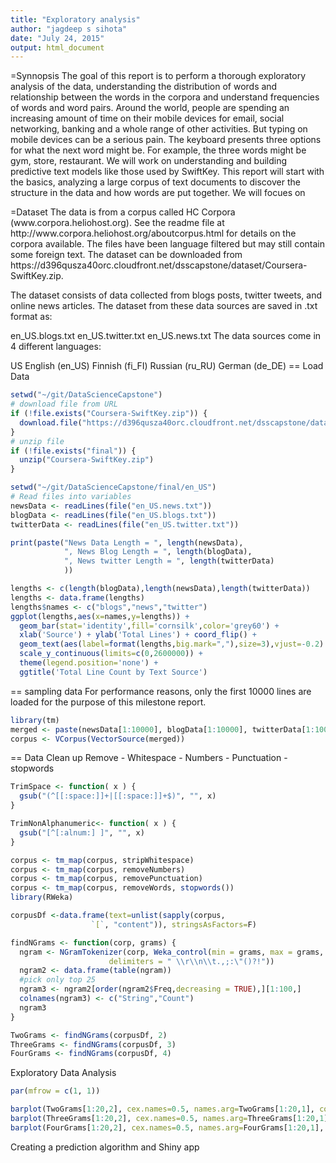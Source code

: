 ```yaml
---
title: "Exploratory analysis"
author: "jagdeep s sihota"
date: "July 24, 2015"
output: html_document
---
```

=Synnopsis
The goal of this report is to perform a thorough exploratory analysis of the data, understanding the distribution of words and relationship between the words in the corpora and understand frequencies of words and word pairs. Around the world, people are spending an increasing amount of time on their mobile devices for email, social networking, banking and a whole range of other activities. But typing on mobile devices can be a serious pain. The keyboard presents three options for what the next word might be. For example, the three words might be gym, store, restaurant. We will work on understanding and building predictive text models like those used by SwiftKey. This report will start with the basics, analyzing a large corpus of text documents to discover the structure in the data and how words are put together. 
We will focues on 
  
=Dataset
The data is from a corpus called HC Corpora (www.corpora.heliohost.org). See the readme file at http://www.corpora.heliohost.org/aboutcorpus.html for details on the corpora available. The files have been language filtered but may still contain some foreign text. The dataset can be downloaded from https://d396qusza40orc.cloudfront.net/dsscapstone/dataset/Coursera-SwiftKey.zip.

The dataset consists of data collected from blogs posts, twitter tweets, and online news articles. The dataset from these data sources are saved in .txt format as:

en_US.blogs.txt
en_US.twitter.txt
en_US.news.txt
The data sources come in 4 different languages:

US English (en_US)
Finnish (fi_FI)
Russian (ru_RU)
German (de_DE)
== Load Data
```r
setwd("~/git/DataScienceCapstone")
# download file from URL
if (!file.exists("Coursera-SwiftKey.zip")) {
  download.file("https://d396qusza40orc.cloudfront.net/dsscapstone/dataset/Coursera-SwiftKey.zip", destfile="Coursera-SwiftKey.zip",method = "curl")
}
# unzip file
if (!file.exists("final")) {
  unzip("Coursera-SwiftKey.zip")
}

setwd("~/git/DataScienceCapstone/final/en_US")
# Read files into variables
newsData <- readLines(file("en_US.news.txt"))
blogData <- readLines(file("en_US.blogs.txt"))
twitterData <- readLines(file("en_US.twitter.txt"))

print(paste("News Data Length = ", length(newsData),
            ", News Blog Length = ", length(blogData),
            ", News twitter Length = ", length(twitterData)
            ))

lengths <- c(length(blogData),length(newsData),length(twitterData))
lengths <- data.frame(lengths)
lengths$names <- c("blogs","news","twitter")
ggplot(lengths,aes(x=names,y=lengths)) +
  geom_bar(stat='identity',fill='cornsilk',color='grey60') + 
  xlab('Source') + ylab('Total Lines') + coord_flip() + 
  geom_text(aes(label=format(lengths,big.mark=","),size=3),vjust=-0.2) +
  scale_y_continuous(limits=c(0,2600000)) +
  theme(legend.position='none') + 
  ggtitle('Total Line Count by Text Source')

```

== sampling data
For  performance reasons, only the first 10000 lines are loaded for the purpose of this milestone report.
```r
library(tm)
merged <- paste(newsData[1:10000], blogData[1:10000], twitterData[1:10000])
corpus <- VCorpus(VectorSource(merged))
```

== Data Clean up
Remove
  - Whitespace
  - Numbers
  - Punctuation
  - stopwords
```r
TrimSpace <- function( x ) {
  gsub("(^[[:space:]]+|[[:space:]]+$)", "", x)
}

TrimNonAlphanumeric<- function( x ) {
  gsub("[^[:alnum:] ]", "", x)
}

corpus <- tm_map(corpus, stripWhitespace)
corpus <- tm_map(corpus, removeNumbers)
corpus <- tm_map(corpus, removePunctuation)
corpus <- tm_map(corpus, removeWords, stopwords())
library(RWeka)

corpusDf <-data.frame(text=unlist(sapply(corpus, 
                  `[`, "content")), stringsAsFactors=F)

findNGrams <- function(corp, grams) {
  ngram <- NGramTokenizer(corp, Weka_control(min = grams, max = grams,
                      delimiters = " \\r\\n\\t.,;:\"()?!"))
  ngram2 <- data.frame(table(ngram))
  #pick only top 25
  ngram3 <- ngram2[order(ngram2$Freq,decreasing = TRUE),][1:100,]
  colnames(ngram3) <- c("String","Count")
  ngram3
}

TwoGrams <- findNGrams(corpusDf, 2)
ThreeGrams <- findNGrams(corpusDf, 3)
FourGrams <- findNGrams(corpusDf, 4)
```


Exploratory Data Analysis

```r
par(mfrow = c(1, 1))

barplot(TwoGrams[1:20,2], cex.names=0.5, names.arg=TwoGrams[1:20,1], col="red", main="2-Grams", las=2)
barplot(ThreeGrams[1:20,2], cex.names=0.5, names.arg=ThreeGrams[1:20,1], col="green", main="3-Grams", las=2)
barplot(FourGrams[1:20,2], cex.names=0.5, names.arg=FourGrams[1:20,1], col="blue", main="4-Grams", las=2)
```

Creating a prediction algorithm and Shiny app


